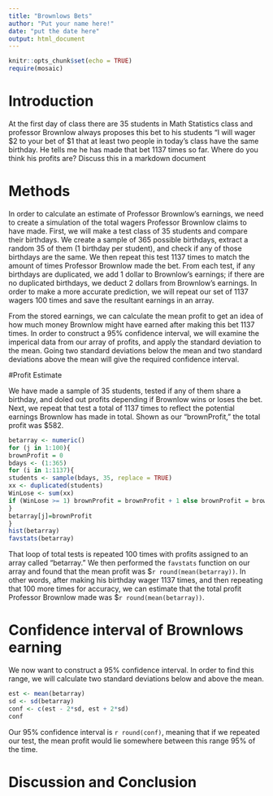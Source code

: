 ```yaml
---
title: "Brownlows Bets"
author: "Put your name here!"
date: "put the date here"
output: html_document
---
```


<!-- We recommend you use git branches -- create a separate branch for each major section i.e. Introduction, Methods, Results, Inferential Results, and Discussion and Conclusions - leave the YAML block untouched until the final merge where you put in your own name !-->

```r
knitr::opts_chunk$set(echo = TRUE)
require(mosaic)
```

# Introduction

<!--In this section you explain what you are trying to show.  Where did the data come from?  What is the research or other question you are trying to answer?!-->

 At the first day of class there are 35 students in Math Statistics class and professor Brownlow always proposes this bet to his students "I will wager $2 to your bet of $1 that at least two people in today's class have  the same birthday.  He tells me he has made that bet 1137 times so far. Where do you think his profits are? Discuss this in a markdown document

# Methods

<!--Decide on your methods:  In this section explain the approach you will take to attack the issue --- how will you decide on a likely estimate of professor Brownlow's earnings or losses after 1137 bets. Also explain how you construct a 95% confidence interval about your estimate of his winnings !-->

In order to calculate an estimate of Professor Brownlow's earnings, we need to create a simulation of the total wagers Professor Brownlow claims to have made. First, we will make a test class of 35 students and compare their birthdays. We create a sample of 365 possible birthdays, extract a random 35 of them (1 birthday per student), and check if any of those birthdays are the same. We then repeat this test 1137 times to match the amount of times Professor Brownlow made the bet. From each test, if any birthdays are duplicated, we add 1 dollar to Brownlow's earnings; if there are no duplicated birthdays, we deduct 2 dollars from Brownlow's earnings. In order to make a more accurate prediction, we will repeat our set of 1137 wagers 100 times and save the resultant earnings in an array.  

From the stored earnings, we can calculate the mean profit to get an idea of how much money Brownlow might have earned after making this bet 1137 times. In order to construct a 95% confidence interval, we will examine the imperical data from our array of profits, and apply the standard deviation to the mean. Going two standard deviations below the mean and two standard deviations above the mean will give the required confidence interval.

#Profit Estimate

<!--Explain and display the results of your method of coming up with the estimate of professor Brownlows betting!-->


We have made a sample of 35 students, tested if any of them share a birthday, and doled out profits depending if Brownlow wins or loses the bet. Next, we repeat that test a total of 1137 times to reflect the potential earnings Brownlow has made in total. Shown as our "brownProfit," the total profit was $582. 
```r
betarray <- numeric()
for (j in 1:100){
brownProfit = 0
bdays <- (1:365)
for (i in 1:1137){
students <- sample(bdays, 35, replace = TRUE)
xx <- duplicated(students)
WinLose <- sum(xx)
if (WinLose >= 1) brownProfit = brownProfit + 1 else brownProfit = brownProfit - 2
}
betarray[j]=brownProfit
}
hist(betarray)
favstats(betarray)
```
That loop of total tests is repeated 100 times with profits assigned to an array called "betarray." We then performed the `favstats` function on our array and found that the mean profit was $`r round(mean(betarray))`. In other words, after making his birthday wager 1137 times, and then repeating that 100 more times for accuracy, we can estimate that the total profit Professor Brownlow made was $`r round(mean(betarray))`. 


# Confidence interval of Brownlows earning

<!--Explain and display your method of coming up with a 95% confidence interval of  professor Brownlows-->


We now want to construct a 95% confidence interval. In order to find this range, we will calculate two standard deviations below and above the mean.   
```r
est <- mean(betarray)
sd <- sd(betarray)
conf <- c(est - 2*sd, est + 2*sd)
conf
```
Our 95% confidence interval is `r round(conf)`, meaning that if we repeated our test, the mean profit would lie somewhere between this range 95% of the time.


# Discussion and Conclusion

<!--Discussion and conclusion here.  If professor Brownlow is consistantly making or losing money how could he change his payout so that his profits center on zero?  Also discuss what size his class should be in order to have his current scheme balance at zero profit.!-->

